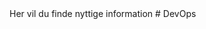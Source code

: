 
<Callout type="info" emoji="ℹ️">
	Her vil du finde nyttige information
</Callout>
# DevOps

<Cards>
	<Card
		title="Fronter"
		href="https://kea-fronter.itslearning.com/ContentArea/ContentArea.aspx?LocationID=6062&LocationType=1"
		arrow={true}
		target="_blank"
	/>

</Cards>
